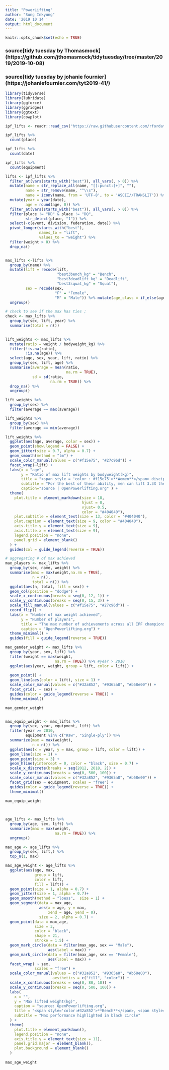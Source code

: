 ```yaml
---
title: "PowerLifting"
author: "Sung Inkyung"
date: '2019 10 14 '
output: html_document
---
```


```r
knitr::opts_chunk$set(echo = TRUE)
```
### source[tidy tuesday by Thomasmock] (https://github.com/jthomasmock/tidytuesday/tree/master/2019/2019-10-08)
### source[tidy tuesday by johanie fournier] (https://johaniefournier.com/tyt2019-41/)

```r
library(tidyverse)
library(lubridate)
library(ggforce)
library(ggridges)
library(ggtext)
library(cowplot)

```

```r
ipf_lifts <- readr::read_csv("https://raw.githubusercontent.com/rfordatascience/tidytuesday/master/data/2019/2019-10-08/ipf_lifts.csv")
```

```r
ipf_lifts %>% 
  count(place)

ipf_lifts %>% 
  count(date)

ipf_lifts %>% 
  count(equipment)
```

```r
lifts <- ipf_lifts %>%
  filter_at(vars(starts_with("best")), all_vars(. > 0)) %>% 
  mutate(name = str_replace_all(name, "[[:punct:]+]", ""),
         name = str_remove(name, "^\\s"),
         name = iconv(name, from = 'UTF-8', to = 'ASCII//TRANSLIT')) %>%  
  mutate(year = year(date),
         age = round(age, 0)) %>% 
  filter_at(vars(starts_with("best")), all_vars(. > 0)) %>% 
  filter(place != "DD" & place != "DQ",
         str_detect(place, "1")) %>% 
  select(-c(event, division, federation, date)) %>% 
  pivot_longer(starts_with("best"), 
               names_to = "lift", 
               values_to = "weight") %>%  
  filter(weight > 0) %>%
  drop_na()


max_lifts <-lifts %>% 
  group_by(name) %>% 
  mutate(lift = recode(lift, 
                       "best3bench_kg" = "Bench",
                       "best3deadlift_kg" = "Deadlift",
                       "best3squat_kg" = "Squat"),
         sex = recode(sex, 
                      "F" = "Female",
                      "M" = "Male")) %>% mutate(age_class = if_else(age_class == "80-999" , "80+", as.character(age_class)), sex = if_else(sex == "F", "Female", "Male")) %>% 
  ungroup()

# check to see if the max has ties ;
check <- max_lifts %>% 
  group_by(sex, lift, year) %>% 
  summarise(total = n())
  
```

```r
lift_weights <- max_lifts %>% 
  mutate(ratio = weight / bodyweight_kg) %>% 
  filter(!is.na(ratio),
         !is.na(age)) %>% 
  select(age, sex, year, lift, ratio) %>% 
  group_by(sex, lift, age) %>% 
  summarise(average = mean(ratio,
                           na.rm = TRUE),
            sd = sd(ratio,
                    na.rm = TRUE)) %>% 
  drop_na() %>% 
  ungroup()

lift_weights %>% 
  group_by(sex) %>% 
  filter(average == max(average))

lift_weights %>% 
  group_by(sex) %>% 
  filter(average == min(average))

lift_weights %>% 
  ggplot(aes(age, average, color = sex)) +
  geom_point(show.legend = FALSE) +
  geom_jitter(size = 0.7, alpha = 0.7) +
  geom_smooth(method = "lm") +
  scale_color_manual(values = c("#f15e75", "#27c96d")) +
  facet_wrap(~lift) +
  labs(x = "age",
       y = "Ratio of max lift weights by bodyweight(kg)",
       title = "<span style = 'color : #f15e75'>**Women**</span> disciplines more than <span style = 'color :#27c96d'>**men**</span> over ages",
       subtitle = "For the best of their ability, men can lift 3.3X their body weight in deadlift area.\nWomen, for the category, can lift 2.7X their weight.\nWhat is surprising is that women keeps their physical competence under control \nmore steadily than men." ,
       caption="source | OpenPowerlifting.org" ) +
  theme(
    plot.title = element_markdown(size = 18, 
                                  hjust = 0,
                                  vjust= 0.5, 
                                  color = "#404040"),
    plot.subtitle = element_text(size = 13, color = "#404040"),
    plot.caption = element_text(size = 9, color = "#404040"),
    axis.title.y = element_text(size = 9),
    axis.title.x = element_text(size = 9),
    legend.position = "none",
    panel.grid = element_blank()
  ) +
  guides(col = guide_legend(reverse = TRUE))

```

```r
# aggregating # of max achieved
max_players <- max_lifts %>% 
  group_by(sex, name, weight) %>% 
  summarise(max = max(weight,na.rm = TRUE),
            n = n(),
            total = n()) %>% 
  ggplot(aes(n, total, fill = sex)) +
  geom_col(position = "dodge") +
  scale_x_continuous(breaks = seq(0, 12, 1)) +
  scale_y_continuous(breaks = seq(0, 15, 3)) +
  scale_fill_manual(values = c("#f15e75", "#27c96d")) +
  coord_flip() +
  labs(x = "Number of max weight achieved",
       y = "Number of players",
       title = "The max number of achievements across all IPF championships",
       caption = "OpenPowerlifting.org") +
  theme_minimal() +
  guides(fill = guide_legend(reverse = TRUE))
```

```r
max_gender_weight <- max_lifts %>% 
  group_by(year, sex, lift) %>% 
  filter(weight == max(weight,
                      na.rm = TRUE)) %>% #year > 2010
  ggplot(aes(year, weight, group = lift, color = lift)) +
  
  geom_point() +
  geom_line(aes(color = lift), size = 1) +
  scale_color_manual(values = c("#32a852", "#9365a8", "#b58e00")) +
  facet_grid(. ~ sex) +
  guides(color = guide_legend(reverse = TRUE)) +
  theme_minimal()

max_gender_weight 


max_equip_weight <- max_lifts %>% 
  group_by(sex, year, equipment, lift) %>%
  filter(year >= 2010,
         equipment %in% c("Raw", "Single-ply")) %>%
  summarize(max = max(weight),
            n = n()) %>%
  ggplot(aes(x = year, y = max, group = lift, color = lift)) +
  geom_line(size = 1) +
  geom_point(size = 3) +
  geom_hline(yintercept = 0, color = "black", size = 0.7) +
  scale_x_discrete(breaks = seq(2012, 2018, 2)) +
  scale_y_continuous(breaks = seq(0, 500, 100)) +
  scale_color_manual(values = c("#32a852", "#9365a8", "#b58e00")) +
  facet_grid(sex ~ equipment, scales = "free") +
  guides(color = guide_legend(reverse = TRUE)) +
  theme_minimal()

max_equip_weight 
  
  
```

```r
age_lifts <- max_lifts %>% 
  group_by(age, sex, lift) %>% 
  summarize(max = max(weight,
                      na.rm = TRUE)) %>% 
  ungroup()

max_age <- age_lifts %>% 
  group_by(sex, lift,) %>% 
  top_n(1, max) 
```


```r
max_age_weight <- age_lifts %>% 
  ggplot(aes(age, max, 
             group = lift, 
             color = lift,
             fill = lift)) +
  geom_point(size = 1, alpha = 0.7) +
  geom_jitter(size = 1, alpha = 0.7)+
  geom_smooth(method = "loess",  size = 1) +
  geom_segment(data = max_age,
               aes(x = age, y = max,
                   xend = age, yend = 0),
               size = 2, alpha = 0.7) +
  geom_point(data = max_age,
             size = 3, 
             color = "black",
             shape = 21, 
             stroke = 1.5) +
  geom_mark_circle(data = filter(max_age, sex == "Male"), 
                   aes(label = max)) +
  geom_mark_circle(data = filter(max_age, sex == "Female"), 
                   aes(label = max)) +
  facet_wrap( ~ sex,
             scales = "free") +
  scale_color_manual(values = c("#32a852", "#9365a8", "#b58e00"),
                     aesthetics = c("fill", "color")) +
  scale_x_continuous(breaks = seq(0, 80, 10)) +
  scale_y_continuous(breaks = seq(0, 500, 100)) +
  labs(
    x = "",
    y = "Max lifted weight(kg)",
    caption = "source: OpenPowerlifting.org",
    title = "<span style='color:#32a852'>**Bench**</span>, <span style='color:#9365a8'>**Deadlift**</span>, and <span style='color:#b58e00'>**Squat**</span> performances peak around 30",
    subtitle = "Max performance highlighted in black circle"
  ) +
  theme(
    plot.title = element_markdown(),
    legend.position = "none",
    axis.title.y = element_text(size = 11),
    panel.grid.major = element_blank(),
    plot.background = element_blank()
  ) 
  
max_age_weight

```
